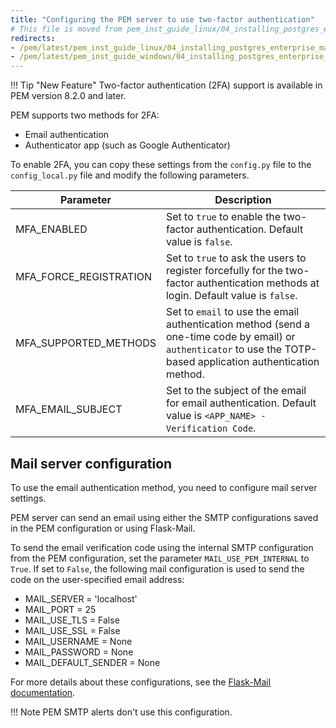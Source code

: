 ```yaml
---
title: "Configuring the PEM server to use two-factor authentication"
# This file is moved from pem_inst_guide_linux/04_installing_postgres_enterprise_manager
redirects:
- /pem/latest/pem_inst_guide_linux/04_installing_postgres_enterprise_manager/07_1_configuring_2fa_authentication/
- /pem/latest/pem_inst_guide_windows/04_installing_postgres_enterprise_manager/01.1_configuring_2fa_authentication/
---
```


!!! Tip "New Feature"
    Two-factor authentication (2FA) support is available in PEM version 8.2.0 and later.

PEM supports two methods for 2FA:

-   Email authentication
-   Authenticator app (such as Google Authenticator)

To enable 2FA, you can copy these settings from the `config.py` file to the `config_local.py` file and modify the following parameters.

| Parameter              | Description                                                                                                                                                       |
| ---------------------- | ----------------------------------------------------------------------------------------------------------------------------------------------------------------- |
| MFA_ENABLED            | Set to `true` to enable the two-factor authentication. Default value is `false`.                                                                                 |
| MFA_FORCE_REGISTRATION | Set to `true` to ask the users to register forcefully for the two-factor authentication methods at login. Default value is `false`.                              |
| MFA_SUPPORTED_METHODS  | Set to `email` to use the email authentication method (send a one-time code by email) or `authenticator` to use the TOTP-based application authentication method. |
| MFA_EMAIL_SUBJECT      | Set to the subject of the email for email authentication. Default value is `<APP_NAME> - Verification Code`.                                                 |

## Mail server configuration

To use the email authentication method, you need to configure mail server settings.

PEM server can send an email using either the SMTP configurations saved in the PEM configuration or using Flask-Mail.

To send the email verification code using the internal SMTP configuration from the PEM configuration, set the parameter `MAIL_USE_PEM_INTERNAL` to `True`. If set to `False`, the following mail configuration is used to send the code on the user-specified email address:

-   MAIL_SERVER = 'localhost'
-   MAIL_PORT = 25
-   MAIL_USE_TLS = False
-   MAIL_USE_SSL = False
-   MAIL_USERNAME = None
-   MAIL_PASSWORD = None
-   MAIL_DEFAULT_SENDER = None

For more details about these configurations, see the [Flask-Mail documentation](https://pythonhosted.org/Flask-Mail/).

!!! Note
    PEM SMTP alerts don't use this configuration.
